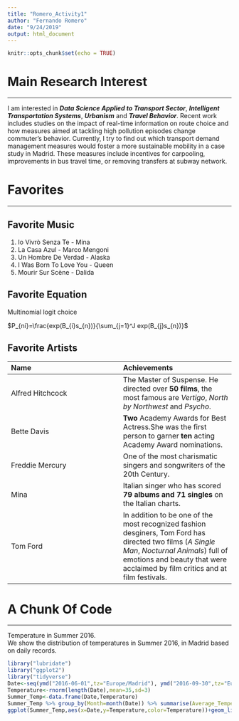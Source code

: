 ---
title: "Romero_Activity1"
author: "Fernando Romero"
date: "9/24/2019"
output: html_document
---

```{r setup, include=FALSE}
knitr::opts_chunk$set(echo = TRUE)
```

# Main Research Interest
***
I am interested in _**Data Science Applied to Transport Sector**_, _**Intelligent Transportation Systems**_, _**Urbanism**_ and _**Travel Behavior**_. Recent work includes studies on the impact of real-time information on route choice and how measures aimed at tackling high pollution episodes change commuter's behavior. Currently, I try to find out which transport demand management measures would foster a more sustainable mobility in a case study in Madrid. These measures include incentives for carpooling, improvements in bus travel time, or removing transfers at subway network.  
   
# Favorites
***
## Favorite Music
1. Io Vivrò Senza Te - Mina 
2. La Casa Azul - Marco Mengoni
3. Un Hombre De Verdad - Alaska  
4. I Was Born To Love You - Queen  
5. Mourir Sur Scène - Dalida

## Favorite Equation
Multinomial logit choice   

$P_{ni}=\frac{exp(B_{i}s_{n})}{\sum_{j=1}^J exp(B_{j}s_{n})}$

## Favorite Artists
Name | Achievements
:-|:-
Alfred Hitchcock | The Master of Suspense. He directed over **50 films**, the most famous are *Vertigo*, *North by Northwest* and *Psycho*.
Bette Davis | **Two** Academy Awards for Best Actress.She was the first person to garner **ten** acting Academy Award nominations.
Freddie Mercury | One of the most charismatic singers and songwriters of the 20th Century.
Mina | Italian singer who has scored **79 albums and 71 singles** on the Italian charts.
Tom Ford | In addition to be one of the most recognized fashion desginers, Tom Ford has directed two films (*A Single Man*, *Nocturnal Animals*) full of emotions and beauty that were acclaimed by film critics and at film festivals.

# A Chunk Of Code
***
Temperature in Summer 2016.  
We show the distribution of temperatures in Summer 2016, in Madrid based on daily records.
```{r echo=FALSE, warnings=FALSE, message=FALSE}
library("lubridate")
library("ggplot2")
library("tidyverse")
Date<-seq(ymd("2016-06-01",tz="Europe/Madrid"), ymd("2016-09-30",tz="Europe/Madrid"), by="day")
Temperature<-rnorm(length(Date),mean=35,sd=3)
Summer_Temp<-data.frame(Date,Temperature)
Summer_Temp %>% group_by(Month=month(Date)) %>% summarise(Average_Temperature=mean(Temperature),Deviation_Temperature=sd(Temperature))
ggplot(Summer_Temp,aes(x=Date,y=Temperature,color=Temperature))+geom_line()+geom_point()+scale_color_gradient(low="yellow",high="red")+labs(y="Temperature °C",title="Temperature in Summer 2016")

```